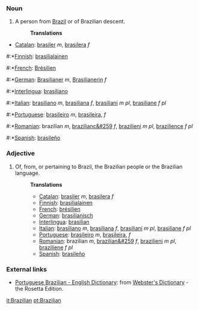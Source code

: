 ===Noun===
#A person from [[Brazil]] or of Brazilian descent.
#:'''Translations'''
*[[Catalan]]: [[brasiler]] ''m'', [[brasilera]] ''f''
#:*[[Finnish]]: [[brasilialainen]]
#:*[[French]]: [[Brésilien]]
#:*[[German]]: [[Brasilianer]] ''m'', [[Brasilianerin]] ''f''
#:*[[Interlingua]]: [[brasiliano]]
#:*[[Italian]]: [[brasiliano]] ''m'', [[brasiliana]] ''f'', [[brasiliani]] ''m pl'', [[brasiliane]] ''f pl''
#:*[[Portuguese]]: [[brasileiro]] ''m'', [[brasileira]], ''f''
#:*[[Romanian]]: brazilian ''m'', [[brazilianc&#259]] ''f'', [[brazilieni]] ''m pl'', [[brazilience]] ''f pl''
#:*[[Spanish]]: [[brasileño]]
===Adjective===
#Of, from, or pertaining to Brazil, the Brazilian people or the Brazilian language.
#:'''Translations'''
#:*[[Catalan]]: [[brasiler]] ''m'', [[brasilera]] ''f''
#:*[[Finnish]]: [[brasilialainen]]
#:*[[French]]: [[brésilien]]
#:*[[German]]: [[brasilianisch]]
#:*[[Interlingua]]: [[brasilian]]
#:*[[Italian]]: [[brasiliano]] ''m'', [[brasiliana]] ''f'', [[brasiliani]] ''m pl'', [[brasiliane]] ''f pl''
#:*[[Portuguese]]: [[brasileiro]] ''m'', [[brasileira]], ''f''
#:*[[Romanian]]: brazilian ''m'', [[brazilian&#259]] ''f'', [[brazilieni]] ''m pl'', [[braziliene]] ''f pl''
#:*[[Spanish]]: [[brasileño]]

=== External links ===
*[http://www.websters-online-dictionary.org/definition/Portuguese+Brazilian-english/ Portuguese Brazilian - English Dictionary]: from [http://www.websters-online-dictionary.org/ Webster's Dictionary] - the Rosetta Edition.

[[it:Brazilian]]
[[pt:Brazilian]]